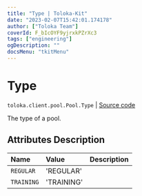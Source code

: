 ```yaml
---
title: "Type | Toloka-Kit"
date: "2023-02-07T15:42:01.174178"
author: ["Toloka Team"]
coverId: F_bIcOYF9yjrxkPZrXc3
tags: ["engineering"]
ogDescription: ""
docsMenu: "tkitMenu"
---
```


# Type
`toloka.client.pool.Pool.Type` | [Source code](https://github.com/Toloka/toloka-kit/blob/v1.1.3/src/client/pool/__init__.py#L182)

The type of a pool.

## Attributes Description

| Name | Value | Description |
| :------| :-----------| :----------| 
`REGULAR`|'REGULAR'|
`TRAINING`|'TRAINING'|